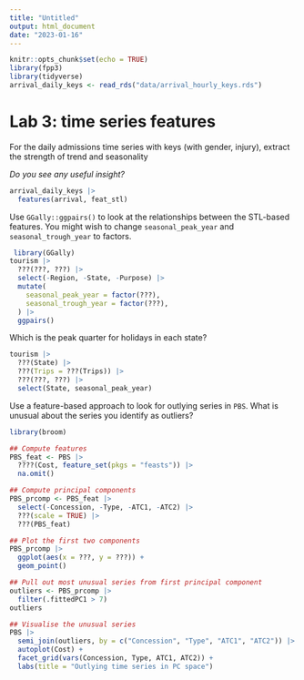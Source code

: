 ```yaml
---
title: "Untitled"
output: html_document
date: "2023-01-16"
---
```


```r
knitr::opts_chunk$set(echo = TRUE)
library(fpp3)
library(tidyverse)
arrival_daily_keys <- read_rds("data/arrival_hourly_keys.rds")
```

# Lab 3: time series features

For the daily admissions time series with keys (with gender, injury), extract the strength of trend and seasonality

  *Do you see any useful insight?*

```r
arrival_daily_keys |>
  features(arrival, feat_stl)
```

Use ``GGally::ggpairs()`` to look at the relationships between the STL-based features. You might wish to change `seasonal_peak_year` and `seasonal_trough_year` to factors.

```r
 library(GGally)
tourism |>
  ???(???, ???) |>
  select(-Region, -State, -Purpose) |>
  mutate(
    seasonal_peak_year = factor(???),
    seasonal_trough_year = factor(???),
  ) |>
  ggpairs()
```
 
 
Which is the peak quarter for holidays in each state?

```r
tourism |>
  ???(State) |>
  ???(Trips = ???(Trips)) |>
  ???(???, ???) |>
  select(State, seasonal_peak_year)
```
 

Use a feature-based approach to look for outlying series in `PBS`. What is unusual about the series you identify as outliers?

```r
library(broom)

## Compute features
PBS_feat <- PBS |>
  ????(Cost, feature_set(pkgs = "feasts")) |>
  na.omit()

## Compute principal components
PBS_prcomp <- PBS_feat |>
  select(-Concession, -Type, -ATC1, -ATC2) |>
  ???(scale = TRUE) |>
  ???(PBS_feat)

## Plot the first two components
PBS_prcomp |>
  ggplot(aes(x = ???, y = ???)) +
  geom_point()

## Pull out most unusual series from first principal component
outliers <- PBS_prcomp |>
  filter(.fittedPC1 > 7)
outliers

## Visualise the unusual series
PBS |>
  semi_join(outliers, by = c("Concession", "Type", "ATC1", "ATC2")) |>
  autoplot(Cost) +
  facet_grid(vars(Concession, Type, ATC1, ATC2)) +
  labs(title = "Outlying time series in PC space")
```
